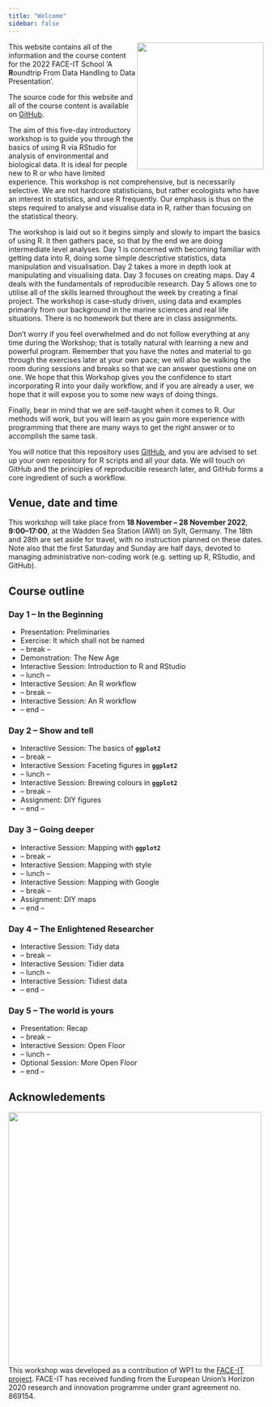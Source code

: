 ```yaml
---
title: "Welcome"
sidebar: false
---
```


![](images/FACE-IT_Logo_900.png){style="float: right;" fig-align="right" width="250"}

This website contains all of the information and the course content for the 2022 FACE-IT School 'A **R**oundtrip From Data Handling to Data Presentation'.

The source code for this website and all of the course content is available on [GitHub](https://github.com/FACE-IT-project/R_workshop).

The aim of this five-day introductory workshop is to guide you through the basics of using R via RStudio for analysis of environmental and biological data. It is ideal for people new to R or who have limited experience. This workshop is not comprehensive, but is necessarily selective. We are not hardcore statisticians, but rather ecologists who have an interest in statistics, and use R frequently. Our emphasis is thus on the steps required to analyse and visualise data in R, rather than focusing on the statistical theory.

The workshop is laid out so it begins simply and slowly to impart the basics of using R. It then gathers pace, so that by the end we are doing intermediate level analyses. Day 1 is concerned with becoming familiar with getting data into R, doing some simple descriptive statistics, data manipulation and visualisation. Day 2 takes a more in depth look at manipulating and visualising data. Day 3 focuses on creating maps. Day 4 deals with the fundamentals of reproducible research. Day 5 allows one to utilise all of the skills learned throughout the week by creating a final project. The workshop is case-study driven, using data and examples primarily from our background in the marine sciences and real life situations. There is no homework but there are in class assignments.

Don't worry if you feel overwhelmed and do not follow everything at any time during the Workshop; that is totally natural with learning a new and powerful program. Remember that you have the notes and material to go through the exercises later at your own pace; we will also be walking the room during sessions and breaks so that we can answer questions one on one. We hope that this Workshop gives you the confidence to start incorporating R into your daily workflow, and if you are already a user, we hope that it will expose you to some new ways of doing things.

Finally, bear in mind that we are self-taught when it comes to R. Our methods will work, but you will learn as you gain more experience with programming that there are many ways to get the right answer or to accomplish the same task.

You will notice that this repository uses [GitHub](https://github.com), and you are advised to set up your own repository for R scripts and all your data. We will touch on GitHub and the principles of reproducible research later, and GitHub forms a core ingredient of such a workflow.

## Venue, date and time {.unnumbered}
 
This workshop will take place from **18 November -- 28 November 2022**, **9:00--17:00**, at the Wadden Sea Station (AWI) on Sylt, Germany. The 18th and 28th are set aside for travel, with no instruction planned on these dates. Note also that the first Saturday and Sunday are half days, devoted to managing administrative non-coding work (e.g. setting up R, RStudio, and GitHub).

## Course outline

### Day 1 -- In the Beginning {-}

*	Presentation: Preliminaries
* Exercise: It which shall not be named
* -- break --
* Demonstration: The New Age
*	Interactive Session: Introduction to R and RStudio
*	-- lunch --
*	Interactive Session: An R workflow
*	-- break --
*	Interactive Session: An R workflow
*	-- end --
  
### Day 2 -- Show and tell {-}

* Interactive Session: The basics of **`ggplot2`**
* -- break --
* Interactive Session: Faceting figures in **`ggplot2`**
* -- lunch --
* Interactive Session: Brewing colours in **`ggplot2`**
* -- break --
* Assignment: DIY figures
*	-- end --

### Day 3 -- Going deeper {-}

* Interactive Session: Mapping with **`ggplot2`**
* -- break --
* Interactive Session: Mapping with style
* -- lunch --
* Interactive Session: Mapping with Google
* -- break --
* Assignment: DIY maps
*	-- end --

### Day 4 -- The Enlightened Researcher {-}

* Interactive Session: Tidy data
* -- break --
* Interactive Session: Tidier data
* -- lunch --
* Interactive Session: Tidiest data
*	-- end --

### Day 5 -- The world is yours {-}

*	Presentation: Recap
* -- break --
* Interactive Session: Open Floor
* -- lunch --
* Optional Session: More Open Floor
*	-- end --

## Acknowledements {.unnumbered}

![](images/h2020.png){style="float: left;" fig-align="left" width="500"}

This workshop was developed as a contribution of WP1 to the [FACE-IT project](https://www.face-it-project.eu/). FACE-IT has received funding from the European Union's Horizon 2020 research and innovation programme under grant agreement no. 869154.
